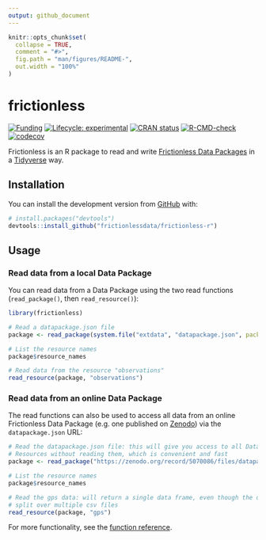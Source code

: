 ```yaml
---
output: github_document
---
```


<!-- README.md is generated from README.Rmd. Please edit that file -->

```r
knitr::opts_chunk$set(
  collapse = TRUE,
  comment = "#>",
  fig.path = "man/figures/README-",
  out.width = "100%"
)
```

# frictionless

<!-- badges: start -->
[![Funding](https://img.shields.io/static/v1?label=powered+by&message=lifewatch.be&labelColor=1a4e8a&color=f15922)](http://lifewatch.be)
[![Lifecycle: experimental](https://img.shields.io/badge/lifecycle-experimental-orange.svg)](https://lifecycle.r-lib.org/articles/stages.html#experimental)
[![CRAN status](https://www.r-pkg.org/badges/version/frictionless)](https://CRAN.R-project.org/package=frictionless)
[![R-CMD-check](https://github.com/frictionlessdata/frictionless-r/workflows/R-CMD-check/badge.svg)](https://github.com/frictionlessdata/frictionless-r/actions)
[![codecov](https://codecov.io/gh/frictionlessdata/frictionless-r/branch/main/graph/badge.svg?token=bKtiHW21K0)](https://codecov.io/gh/frictionlessdata/frictionless-r)
<!-- badges: end -->

Frictionless is an R package to read and write [Frictionless Data Packages](https://specs.frictionlessdata.io/data-package/) in a [Tidyverse](https://www.tidyverse.org/) way.

## Installation

You can install the development version from [GitHub](https://github.com/) with:

``` r
# install.packages("devtools")
devtools::install_github("frictionlessdata/frictionless-r")
```

## Usage

### Read data from a local Data Package

You can read data from a Data Package using the two read functions 
(`read_package()`, then `read_resource()`):

```r
library(frictionless)

# Read a datapackage.json file
package <- read_package(system.file("extdata", "datapackage.json", package = "frictionless"))

# List the resource names
package$resource_names

# Read data from the resource "observations"
read_resource(package, "observations")
```

### Read data from an online Data Package

The read functions can also be used to access all data from an online Frictionless Data Package (e.g. one published on [Zenodo](https://doi.org/10.5281/zenodo.5070086)) via the `datapackage.json` URL:

```r
# Read the datapackage.json file: this will give you access to all Data 
# Resources without reading them, which is convenient and fast
package <- read_package("https://zenodo.org/record/5070086/files/datapackage.json")

# List the resource names
package$resource_names

# Read the gps data: will return a single data frame, even though the data are 
# split over multiple csv files
read_resource(package, "gps")
```

For more functionality, see the [function reference](https://frictionlessdata.github.io/frictionless-r/reference/index.html).
